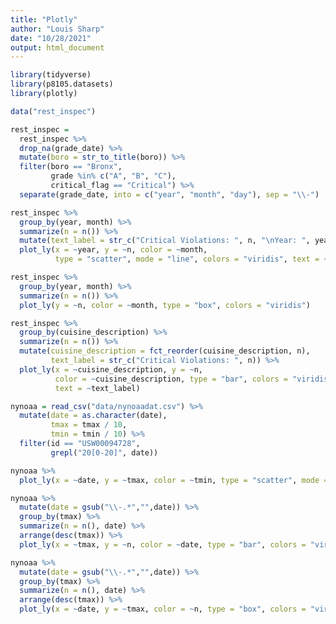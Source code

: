 ```yaml
---
title: "Plotly"
author: "Louis Sharp"
date: "10/28/2021"
output: html_document
---
```


```r
library(tidyverse)
library(p8105.datasets)
library(plotly)
```

```r
data("rest_inspec")

rest_inspec = 
  rest_inspec %>% 
  drop_na(grade_date) %>% 
  mutate(boro = str_to_title(boro)) %>% 
  filter(boro == "Bronx",
         grade %in% c("A", "B", "C"),
         critical_flag == "Critical") %>% 
  separate(grade_date, into = c("year", "month", "day"), sep = "\\-")

rest_inspec %>% 
  group_by(year, month) %>%
  summarize(n = n()) %>% 
  mutate(text_label = str_c("Critical Violations: ", n, "\nYear: ", year, "\nMonth: ", month)) %>%
  plot_ly(x = ~year, y = ~n, color = ~month, 
          type = "scatter", mode = "line", colors = "viridis", text = ~text_label)

rest_inspec %>% 
  group_by(year, month) %>%
  summarize(n = n()) %>% 
  plot_ly(y = ~n, color = ~month, type = "box", colors = "viridis")
```

```r
rest_inspec %>% 
  group_by(cuisine_description) %>%
  summarize(n = n()) %>% 
  mutate(cuisine_description = fct_reorder(cuisine_description, n),
         text_label = str_c("Critical Violations: ", n)) %>% 
  plot_ly(x = ~cuisine_description, y = ~n, 
          color = ~cuisine_description, type = "bar", colors = "viridis",
          text = ~text_label)
```

```r
nynoaa = read_csv("data/nynoaadat.csv") %>% 
  mutate(date = as.character(date),
         tmax = tmax / 10,
         tmin = tmin / 10) %>% 
  filter(id == "USW00094728",
         grepl("20[0-20]", date))

nynoaa %>%
  plot_ly(x = ~date, y = ~tmax, color = ~tmin, type = "scatter", mode = "markers")

nynoaa %>% 
  mutate(date = gsub("\\-.*","",date)) %>% 
  group_by(tmax) %>% 
  summarize(n = n(), date) %>% 
  arrange(desc(tmax)) %>% 
  plot_ly(x = ~tmax, y = ~n, color = ~date, type = "bar", colors = "viridis")

nynoaa %>% 
  mutate(date = gsub("\\-.*","",date)) %>% 
  group_by(tmax) %>% 
  summarize(n = n(), date) %>% 
  arrange(desc(tmax)) %>% 
  plot_ly(x = ~date, y = ~tmax, color = ~n, type = "box", colors = "viridis")
```

